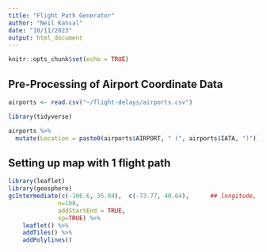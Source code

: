 ```yaml
---
title: "Flight Path Generator"
author: "Neil Kansal"
date: "10/11/2023"
output: html_document
---
```


```r
knitr::opts_chunk$set(echo = TRUE)
```


## Pre-Processing of Airport Coordinate Data

```r
airports <- read.csv("~/flight-delays/airports.csv")

library(tidyverse)

airports %>%
  mutate(Location = paste0(airports$AIRPORT, " (", airports$IATA, ")"))
```

## Setting up map with 1 flight path

```r
library(leaflet)
library(geosphere)
gcIntermediate(c(-106.6, 35.04),  c(-73.77, 40.64),      ## longitude, latitude
              n=100,                
              addStartEnd = TRUE,
              sp=TRUE) %>%
    leaflet() %>%
    addTiles() %>%
    addPolylines()
```

